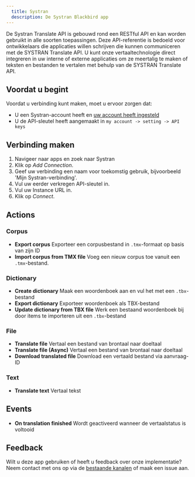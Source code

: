```yaml
---
  title: Systran
  description: De Systran Blackbird app
---
```


<LinkCard title="View on Github" target="_blank" href="https://github.com/bb-io/Systran" icon="github" />

De Systran Translate API is gebouwd rond een RESTful API en kan worden gebruikt in alle soorten toepassingen.
Deze API-referentie is bedoeld voor ontwikkelaars die applicaties willen schrijven die kunnen communiceren met de SYSTRAN Translate API. 
U kunt onze vertaaltechnologie direct integreren in uw interne of externe applicaties om ze meertalig te maken of teksten en bestanden te vertalen met behulp van de SYSTRAN Translate API.

## Voordat u begint

Voordat u verbinding kunt maken, moet u ervoor zorgen dat:
- U een Systran-account heeft en [uw account heeft ingesteld](https://spns-dev-web.systran.us/en/authentication)
- U de API-sleutel heeft aangemaakt in `my account -> setting -> API keys`

## Verbinding maken
1. Navigeer naar apps en zoek naar Systran
2. Klik op _Add Connection_.
3. Geef uw verbinding een naam voor toekomstig gebruik, bijvoorbeeld 'Mijn Systran-verbinding'.
4. Vul uw eerder verkregen API-sleutel in.
5. Vul uw Instance URL in.
6. Klik op _Connect_.

## Actions

### Corpus

- **Export corpus** Exporteer een corpusbestand in `.tmx`-formaat op basis van zijn ID
- **Import corpus from TMX file** Voeg een nieuw corpus toe vanuit een `.tmx`-bestand.

### Dictionary

- **Create dictionary** Maak een woordenboek aan en vul het met een `.tbx`-bestand
- **Export dictionary** Exporteer woordenboek als TBX-bestand
- **Update dictionary from TBX file** Werk een bestaand woordenboek bij door items te importeren uit een `.tbx`-bestand

### File

- **Translate file** Vertaal een bestand van brontaal naar doeltaal
- **Translate file (Async)** Vertaal een bestand van brontaal naar doeltaal
- **Download translated file** Download een vertaald bestand via aanvraag-ID

### Text

- **Translate text** Vertaal tekst

## Events

- **On translation finished** Wordt geactiveerd wanneer de vertaalstatus is voltooid

## Feedback

Wilt u deze app gebruiken of heeft u feedback over onze implementatie? Neem contact met ons op via de [bestaande kanalen](https://www.blackbird.io/) of maak een issue aan.